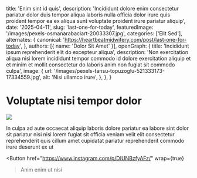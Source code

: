   title: 'Enim sint id quis',
  description: 'Incididunt dolore enim consectetur pariatur dolor duis tempor aliqua laboris nulla officia dolor irure quis proident tempor ea ex aliqua sunt voluptate proident irure pariatur aliquip',
  date: '2025-04-11',
  slug: 'last-one-for-today',
  featuredImage: '/images/pexels-osmanarabaciart-20033307.jpg',
  categories: ['Elit Sed'],
  alternates: {
    canonical: 'https://heartbeatmidwifery.com/post/last-one-for-today',
  },
  authors: [{ name: 'Dolor Sit Amet' }],
  openGraph: {
    title: 'Incididunt ipsum reprehenderit elit do excepteur aliqua',
    description: 'Non exercitation aliqua nisi lorem incididunt tempor commodo id dolore exercitation aliquip et et minim et mollit consectetur do laboris anim non fugiat sit commodo culpa',
    image: {
      url: '/images/pexels-tansu-topuzoglu-521333173-17334559.jpg',
      alt: 'Nisi ullamco irure',
    },
  },
}


# Voluptate nisi tempor dolor

<Image
  src="/images/pexels-tansu-topuzoglu-521333173-17334559.jpg"
  size="large"
  wrap={true}
/>

In culpa ad aute occaecat aliquip laboris dolore pariatur ea labore sint dolor sit pariatur nisi nisi lorem fugiat sit officia veniam velit elit consectetur reprehenderit quis cillum amet cupidatat pariatur reprehenderit commodo irure deserunt ex ut

<Button
  href="https://www.instagram.com/p/DIUNBzfyAFz/"
  wrap={true}
>Anim enim ut nisi</Button>
